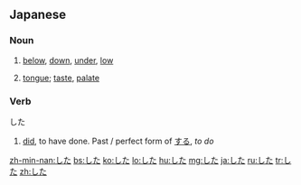 ==Japanese==
===Noun===
{{ja-noun|h|rom=shita}}
# {{ja-def|下}} [[below]], [[down]], [[under]], [[low]]
# {{ja-def|舌}} [[tongue]]; [[taste]], [[palate]]

===Verb===
した
# [[did]], to have done. Past / perfect form of [[する]], ''to do''

[[zh-min-nan:した]]
[[bs:した]]
[[ko:した]]
[[lo:した]]
[[hu:した]]
[[mg:した]]
[[ja:した]]
[[ru:した]]
[[tr:した]]
[[zh:した]]